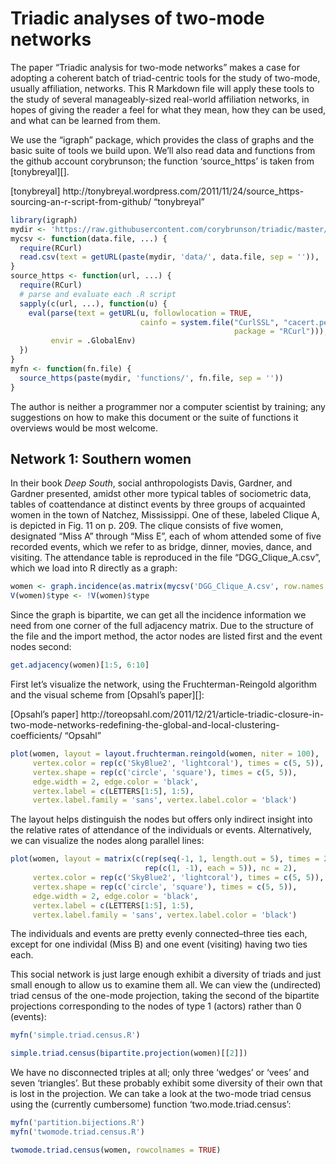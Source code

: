 Triadic analyses of two-mode networks
=====================================

The paper "Triadic analysis for two-mode networks" makes a case for adopting a coherent batch of triad-centric tools for the study of two-mode, usually affiliation, networks. This R Markdown file will apply these tools to the study of several manageably-sized real-world affiliation networks, in hopes of giving the reader a feel for what they mean, how they can be used, and what can be learned from them.

We use the "igraph" package, which provides the class of graphs and the basic suite of tools we build upon. We'll also read data and functions from the github account corybrunson; the function 'source_https' is taken from [tonybreyal][].

[tonybreyal] http://tonybreyal.wordpress.com/2011/11/24/source_https-sourcing-an-r-script-from-github/ "tonybreyal"

```r
library(igraph)
mydir <- 'https://raw.githubusercontent.com/corybrunson/triadic/master/'
mycsv <- function(data.file, ...) {
  require(RCurl)
  read.csv(text = getURL(paste(mydir, 'data/', data.file, sep = '')), ...)
}
source_https <- function(url, ...) {
  require(RCurl)
  # parse and evaluate each .R script
  sapply(c(url, ...), function(u) {
    eval(parse(text = getURL(u, followlocation = TRUE,
                             cainfo = system.file("CurlSSL", "cacert.pem",
                                                  package = "RCurl"))),
         envir = .GlobalEnv)
  })
}
myfn <- function(fn.file) {
  source_https(paste(mydir, 'functions/', fn.file, sep = ''))
}
```

The author is neither a programmer nor a computer scientist by training; any suggestions on how to make this document or the suite of functions it overviews would be most welcome.

## Network 1: Southern women

In their book *Deep South*, social anthropologists Davis, Gardner, and Gardner presented, amidst other more typical tables of sociometric data, tables of coattendance at distinct events by three groups of acquainted women in the town of Natchez, Mississippi. One of these, labeled Clique A, is depicted in Fig. 11 on p. 209. The clique consists of five women, designated "Miss A" through "Miss E", each of whom attended some of five recorded events, which we refer to as bridge, dinner, movies, dance, and visiting. The attendance table is reproduced in the file "DGG\_Clique\_A.csv", which we load into R directly as a graph:

```r
women <- graph.incidence(as.matrix(mycsv('DGG_Clique_A.csv', row.names = 1)))
V(women)$type <- !V(women)$type
```

Since the graph is bipartite, we can get all the incidence information we need from one corner of the full adjacency matrix. Due to the structure of the file and the import method, the actor nodes are listed first and the event nodes second:

```r
get.adjacency(women)[1:5, 6:10]
```

First let's visualize the network, using the Fruchterman-Reingold algorithm and the visual scheme from [Opsahl's paper][]:

[Opsahl's paper] http://toreopsahl.com/2011/12/21/article-triadic-closure-in-two-mode-networks-redefining-the-global-and-local-clustering-coefficients/ "Opsahl"

```r
plot(women, layout = layout.fruchterman.reingold(women, niter = 100),
     vertex.color = rep(c('SkyBlue2', 'lightcoral'), times = c(5, 5)),
     vertex.shape = rep(c('circle', 'square'), times = c(5, 5)),
     edge.width = 2, edge.color = 'black',
     vertex.label = c(LETTERS[1:5], 1:5),
     vertex.label.family = 'sans', vertex.label.color = 'black')
```

The layout helps distinguish the nodes but offers only indirect insight into the relative rates of attendance of the individuals or events. Alternatively, we can visualize the nodes along parallel lines:

```r
plot(women, layout = matrix(c(rep(seq(-1, 1, length.out = 5), times = 2),
                              rep(c(1, -1), each = 5)), nc = 2),
     vertex.color = rep(c('SkyBlue2', 'lightcoral'), times = c(5, 5)),
     vertex.shape = rep(c('circle', 'square'), times = c(5, 5)),
     edge.width = 2, edge.color = 'black',
     vertex.label = c(LETTERS[1:5], 1:5),
     vertex.label.family = 'sans', vertex.label.color = 'black')
```

The individuals and events are pretty evenly connected--three ties each, except for one individal (Miss B) and one event (visiting) having two ties each.

This social network is just large enough exhibit a diversity of triads and just small enough to allow us to examine them all. We can view the (undirected) triad census of the one-mode projection, taking the second of the bipartite projections corresponding to the nodes of type 1 (actors) rather than 0 (events):

```r
myfn('simple.triad.census.R')
```

```r
simple.triad.census(bipartite.projection(women)[[2]])
```

We have no disconnected triples at all; only three 'wedges' or 'vees' and seven 'triangles'. But these probably exhibit some diversity of their own that is lost in the projection. We can take a look at the two-mode triad census using the (currently cumbersome) function 'two.mode.triad.census':

```r
myfn('partition.bijections.R')
myfn('twomode.triad.census.R')
```

```r
twomode.triad.census(women, rowcolnames = TRUE)
```

